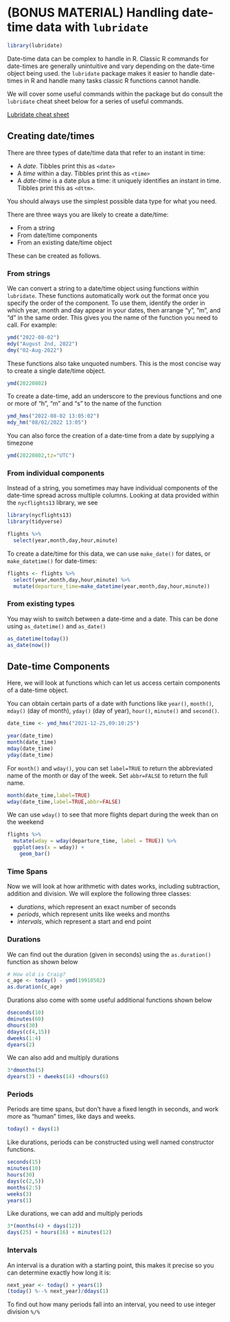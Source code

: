 # (BONUS MATERIAL) Handling date-time data with `lubridate`

```r
library(lubridate)
```

Date-time data can be complex to handle in R. Classic R commands for date-times are generally unintuitive and vary depending on the date-time object being used. the `lubridate` package makes it easier to handle date-times in R and handle many tasks classic R functions cannot handle. 

We will cover some useful commands within the package but do consult the `lubridate` cheat sheet below for a series of useful commands. 

[Lubridate cheat sheet]("https://rawgit.com/rstudio/cheatsheets/main/lubridate.pdf")

## Creating date/times

There are three types of date/time data that refer to an instant in time:

- A *date*. Tibbles print this as `<date>`
- A *time* within a day. Tibbles print this as `<time>`
- A *date-time* is a date plus a time: it uniquely identifies an instant in time. Tibbles print this as `<dttm>`.

You should always use the simplest possible data type for what you need. 

There are three ways you are likely to create a date/time:

- From a string
- From date/time components
- From an existing date/time object

These can be created as follows.

### From strings
We can convert a string to a date/time object using functions within `lubridate`. These functions automatically work out the format once you specify the order of the component. To use them, identify the order in which year, month and day appear in your dates, then arrange "y", "m", and "d" in the same order. This gives you the name of the function you need to call. For example:

```r
ymd("2022-08-02")
mdy("August 2nd, 2022")
dmy("02-Aug-2022")
```
These functions also take unquoted numbers. This is the most concise way to create a single date/time object. 

```r
ymd(20220802)
```
To create a date-time, add an underscore to the previous functions and one or more of "h", "m" and "s" to the name of the function

```r
ymd_hms("2022-08-02 13:05:02")
mdy_hm("08/02/2022 13:05")
```

You can also force the creation of a date-time from a date by supplying a timezone

```r
ymd(20220802,tz="UTC")
```

### From individual components

Instead of a string, you sometimes may have individual components of the date-time spread across multiple columns. Looking at data provided within the `nycflights13` library, we see

```r
library(nycflights13)
library(tidyverse)

flights %>%
  select(year,month,day,hour,minute)
```
To create a date/time for this data, we can use `make_date()` for dates, or `make_datetime()` for date-times:

```r
flights <- flights %>%
  select(year,month,day,hour,minute) %>%
  mutate(departure_time=make_datetime(year,month,day,hour,minute))
```


### From existing types
You may wish to switch between a date-time and a date. This can be done using `as_datetime()` and `as_date()`

```r
as_datetime(today())
as_date(now())
```


## Date-time Components
Here, we will look at functions which can let us access certain components of a date-time object.

You can obtain certain parts of a date with functions like `year()`, `month()`, `mday()` (day of month), `yday()` (day of year), `hour()`, `minute()` and `second()`.

```r
date_time <- ymd_hms("2021-12-25,09:10:25")

year(date_time)
month(date_time)
mday(date_time)
yday(date_time)
```
For `month()` and `wday()`, you can set `label=TRUE` to return the abbreviated name of the month or day of the week. Set `abbr=FALSE` to return the full name.

```r
month(date_time,label=TRUE)
wday(date_time,label=TRUE,abbr=FALSE)
```

We can use `wday()` to see that more flights depart during the week than on the weekend

```r
flights %>% 
  mutate(wday = wday(departure_time, label = TRUE)) %>% 
  ggplot(aes(x = wday)) +
    geom_bar()
```

### Time Spans
Now we will look at how arithmetic with dates works, including subtraction, addition and division. We will explore the following three classes:

- *durations*, which represent an exact number of seconds
- *periods*, which represent units like weeks and months
- *intervals*, which represent a start and end point

### Durations
We can find out the duration (given in seconds) using the `as.duration()` function as shown below

```r
# How old is Craig?
c_age <- today() - ymd(19910502)
as.duration(c_age)
```
Durations also come with some useful additional functions shown below

```r
dseconds(10)
dminutes(60)
dhours(30)
ddays(c(4,15))
dweeks(1:4)
dyears(2)
```
We can also add and multiply durations
```r
3*dmonths(5)
dyears(3) + dweeks(14) +dhours(6)
```

### Periods
Periods are time spans, but don't have a fixed length in seconds, and work more as "human" times, like days and weeks.

```r
today() + days(1)
```
Like durations, periods can be constructed using well named constructor functions. 

```r
seconds(15)
minutes(10)
hours(30)
days(c(2,5))
months(2:5)
weeks(3)
years(1)
```
Like durations, we can add and multiply periods

```r
3*(months(4) + days(12))
days(25) + hours(16) + minutes(12)
```

### Intervals
An interval is a duration with a starting point, this makes it precise so you can determine exactly how long it is:

```r
next_year <- today() + years(1)
(today() %--% next_year)/ddays(1)
```
To find out how many periods fall into an interval, you need to use integer division `%/%`
